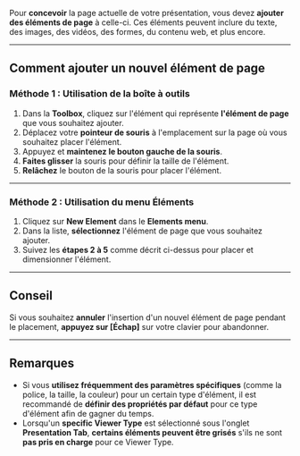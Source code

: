 Pour **concevoir** la page actuelle de votre présentation, vous devez **ajouter des éléments de page** à celle-ci. Ces éléments peuvent inclure du texte, des images, des vidéos, des formes, du contenu web, et plus encore.

***

## Comment ajouter un nouvel élément de page

### Méthode 1 : Utilisation de la boîte à outils

1. Dans la **Toolbox**, cliquez sur l'élément qui représente **l'élément de page** que vous souhaitez ajouter.
2. Déplacez votre **pointeur de souris** à l'emplacement sur la page où vous souhaitez placer l'élément.
3. Appuyez et **maintenez le bouton gauche de la souris**.
4. **Faites glisser** la souris pour définir la taille de l'élément.
5. **Relâchez** le bouton de la souris pour placer l'élément.

***

### Méthode 2 : Utilisation du menu Éléments

1. Cliquez sur **New Element** dans le **Elements menu**.
2. Dans la liste, **sélectionnez** l'élément de page que vous souhaitez ajouter.
3. Suivez les **étapes 2 à 5** comme décrit ci-dessus pour placer et dimensionner l'élément.

***

## Conseil

Si vous souhaitez **annuler** l'insertion d'un nouvel élément de page pendant le placement, **appuyez sur \[Échap]** sur votre clavier pour abandonner.

***

## Remarques

* Si vous **utilisez fréquemment des paramètres spécifiques** (comme la police, la taille, la couleur) pour un certain type d'élément, il est recommandé de **définir des propriétés par défaut** pour ce type d'élément afin de gagner du temps.
* Lorsqu'un **specific Viewer Type** est sélectionné sous l'onglet **Presentation Tab**, **certains éléments peuvent être grisés** s'ils ne sont **pas pris en charge** pour ce Viewer Type.

